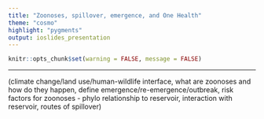```yaml
---
title: "Zoonoses, spillover, emergence, and One Health"
theme: "cosmo"
highlight: "pygments"
output: ioslides_presentation
---
```


<style type="text/css">
.main-container {
  max-width: 800px;
  margin-left: auto;
  margin-right: auto;
}
</style>

```r
knitr::opts_chunk$set(warning = FALSE, message = FALSE) 
```
---




(climate change/land use/human-wildlife interface, what are zoonoses and how do they happen, define emergence/re-emergence/outbreak, risk factors for zoonoses - phylo relationship to reservoir, interaction with reservoir, routes of spillover)
